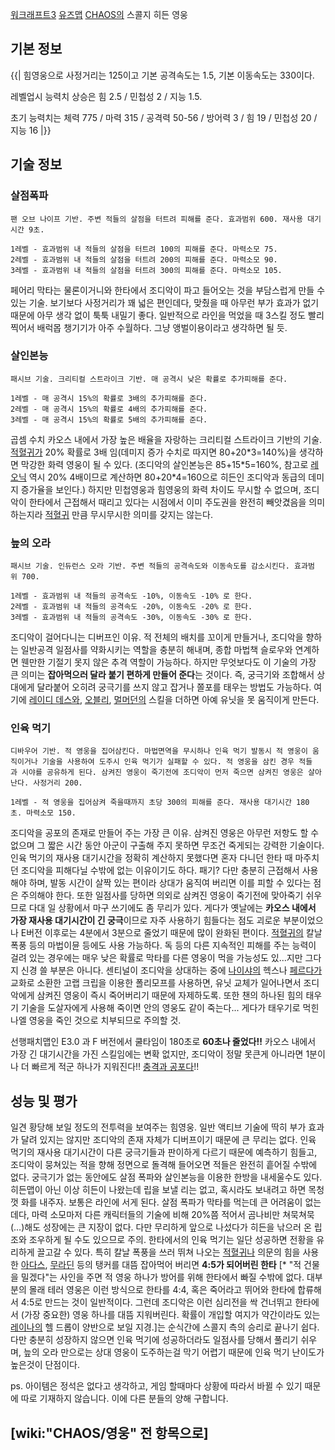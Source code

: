 [[워크래프트3]] [[유즈맵]] [[CHAOS]]의 스콜지 히든 영웅

== 기본 정보 == 
{{|
힘영웅으로 사정거리는 125이고 기본 공격속도는 1.5, 기본 이동속도는 330이다.

레벨업시 능력치 상승은 힘 2.5 / 민첩성 2 / 지능 1.5.

초기 능력치는 체력 775 / 마력 315 / 공격력 50-56 / 방어력 3 / 힘 19 / 민첩성 20 / 지능 16
|}}

== 기술 정보 == 
=== 살점폭파 ===
 팬 오브 나이프 기반. 주변 적들의 살점을 터트려 피해를 준다. 효과범위 600. 재사용 대기시간 9초.

 1레벨 - 효과범위 내 적들의 살점을 터트려 100의 피해를 준다. 마력소모 75.
 2레벨 - 효과범위 내 적들의 살점을 터트려 200의 피해를 준다. 마력소모 90.
 3레벨 - 효과범위 내 적들의 살점을 터트려 300의 피해를 준다. 마력소모 105.

페어리 막타는 물론이거니와 한타에서 조디악이 파고 들어오는 것을 부담스럽게 만들 수 있는 기술. 보기보다 사정거리가 꽤 넓은 편인데다, 맞췄을 때 아무런 부가 효과가 없기 때문에 아무 생각 없이 툭툭 내밀기 좋다. 일반적으로 라인을 먹었을 때 3스킬 정도 빨리 찍어서 배럭몹 챙기기가 아주 수월하다. 그냥 앵벌이용이라고 생각하면 될 듯.

=== 살인본능 ===
 패시브 기술. 크리티컬 스트라이크 기반. 매 공격시 낮은 확률로 추가피해를 준다.

 1레벨 - 매 공격시 15%의 확률로 3배의 추가피해를 준다.
 2레벨 - 매 공격시 15%의 확률로 4배의 추가피해를 준다.
 3레벨 - 매 공격시 15%의 확률로 5배의 추가피해를 준다.

곱셈 수치 카오스 내에서 가장 높은 배율을 자랑하는 크리티컬 스트라이크 기반의 기술. [[적혈귀]]가 20% 확률로 3배 임(데미지 증가 수치로 따지면 80+20*3=140%)을 생각하면 막강한 화력 영웅이 될 수 있다. (조디악의 살인본능은 85+15*5=160%, 참고로 [[레오닉]] 역시 20% 4배이므로 계산하면 80+20*4=160으로 히든인 조디악과 동급의 데미지 증가율을 보인다.) 하지만 민첩영웅과 힘영웅의 화력 차이도 무시할 수 없으며, 조디악이 한타에서 근접해서 때리고 있다는 시점에서 이미 주도권을 완전히 빼앗겼음을 의미하는지라 [[적혈귀]] 만큼 무시무시한 의미를 갖지는 않는다.

=== 늪의 오라 ===
 패시브 기술. 인듀런스 오라 기반. 주변 적들의 공격속도와 이동속도를 감소시킨다. 효과범위 700.

 1레벨 - 효과범위 내 적들의 공격속도 -10%, 이동속도 -10% 로 한다.
 2레벨 - 효과범위 내 적들의 공격속도 -20%, 이동속도 -20% 로 한다.
 3레벨 - 효과범위 내 적들의 공격속도 -30%, 이동속도 -30% 로 한다.

조디악이 걸어다니는 디버프인 이유. 적 전체의 배치를 꼬이게 만들거나, 조디악을 향하는 일반공격 일점사를 약화시키는 역할을 충분히 해내며, 종합 마법책 슬로우와 연계하면 웬만한 기절기 못지 않은 추격 역할이 가능하다. 하지만 무엇보다도 이 기술의 가장 큰 의미는 '''잡아먹으러 달라 붙기 편하게 만들어 준다'''는 것이다. 즉, 궁극기와 조합해서 상대에게 달라붙어 오히려 궁극기를 쓰지 않고 잡거나 쫄포를 태우는 방법도 가능하다.
여기에 [[레이디 데스]]와, [[오블리]], [[멀머던]]의 스킬을 더하면 아예 유닛을 못 움직이게 만든다.  

=== 인육 먹기 ===
 디바우어 기반. 적 영웅을 집어삼킨다. 마법면역을 무시하나 인육 먹기 발동시 적 영웅이 움직이거나 기술을 사용하여 도주시 인육 먹기가 실패할 수 있다. 적 영웅을 삼킨 경우 적들과 시야를 공유하게 된다. 삼켜진 영웅이 죽기전에 조디악이 먼저 죽으면 삼켜진 영웅은 살아난다. 사정거리 200.

 1레벨 - 적 영웅을 집어삼켜 죽을때까지 초당 300의 피해를 준다. 재사용 대기시간 180초. 마력소모 150.

조디악을 공포의 존재로 만들어 주는 가장 큰 이유. 삼켜진 영웅은 아무런 저항도 할 수 없으며 그 짧은 시간 동안 아군이 구출해 주지 못하면 무조건 죽게되는 강력한 기술이다. 인육 먹기의 재사용 대기시간을 정확히 계산하지 못했다면 혼자 다니던 한타 때 마주치던 조디악을 피해다닐 수밖에 없는 이유이기도 하다. 패기?
다만 충분히 근접해서 사용해야 하며, 발동 시간이 살짝 있는 편이라 상대가 움직여 버리면 이를 피할 수 있다는 점은 주의해야 한다. 또한 일점사를 당하면 의외로 삼켜진 영웅이 죽기전에 맞아죽기 쉬우므로 다대 일 상황에서 마구 쓰기에도 좀 무리가 있다.
게다가 옛날에는 '''카오스 내에서 가장 재사용 대기시간이 긴 궁극'''이므로 자주 사용하기 힘들다는 점도 괴로운 부분이었으나 E버전 이후로는 4분에서 3분으로 줄었기 때문에 많이 완화된 편이다. [[적혈귀]]의 칼날 폭풍 등의 마법이뮨 등에도 사용 가능하다. 독 등의 다른 지속적인 피해를 주는 능력이 걸려 있는 경우에는 매우 낮은 확률로 막타를 다른 영웅이 먹을 가능성도 있...지만 그다지 신경 쓸 부분은 아니다. 센티널이 조디악을 상대하는 중에 [[나이샤]]의 헥스나 [[페르다]]가 교화로 소환한 고랩 크립을 이용한 폴리모프를 사용하면, 유닛 교체가 일어나면서 조디악에게 삼켜진 영웅이 즉시 죽어버리기 때문에 자제하도록. 또한 챈의 하나된 힘의 태우기 기술을 도살자에게 사용해 죽이면 안의 영웅도 같이 죽는다... 게다가 태우기로 먹힌 나엘 영웅을 죽인 것으로 치부되므로 주의할 것.

선행패치맵인 E3.0 과 F 버전에서 쿨타임이 180초로 '''60초나 줄었다!!'''
카오스 내에서 가장 긴 대기시간을 가진 스킬임에는 변확 없지만, 조디악이 정말 못큰게 아니라면 1분이나 더 빠르게 적군 하나가 지워진다!! [[충격과 공포]]다!!

== 성능 및 평가 == 
일견 황당해 보일 정도의 전투력을 보여주는 힘영웅. 일반 액티브 기술에 딱히 부가 효과가 달려 있지는 않지만 조디악의 존재 자체가 디버프이기 때문에 큰 무리는 없다. 인육 먹기의 재사용 대기시간이 다른 궁극기들과 판이하게 다르기 때문에 예측하기 힘들고, 조디악이 뭉쳐있는 적을 향해 정면으로 돌격해 들어오면 적들은 완전히 흩어질 수밖에 없다. 궁극기가 없는 동안에도 살점 폭파와 살인본능을 이용한 한방을 내세울수도 있다.
히든맵이 아닌 이상 히든이 나왔는데 립을 보낼 리는 없고, 혹시라도 보내려고 하면 목청껏 화를 내주자. 보통은 라인에 서게 된다. 살점 폭파가 막타를 먹는데 큰 어려움이 없는데다, 마력 소모마저 다른 캐릭터들의 기술에 비해 20%쯤 적어서 곰나비만 쳐묵쳐묵(…)해도 성장에는 큰 지장이 없다. 다만 무리하게 앞으로 나섰다가 히든을 낚으러 온 립조와 조우하게 될 수도 있으므로 주의.
한타에서의 인육 먹기는 일단 성공하면 전황을 유리하게 끌고갈 수 있다. 특히 칼날 폭풍을 쓰러 뛰쳐 나오는 [[적혈귀]]나 의문의 힘을 사용한 [[아다스]], [[무라딘]] 등의 탱커를 대뜸 잡아먹어 버리면 '''4:5가 되어버린 한타''' [* "적 건물을 밀겠다"는 사인을 주면 적 영웅 하나가 방어를 위해 한타에서 빠질 수밖에 없다. 대부분의 몰래 테러 영웅은 이런 방식으로 한타를 4:4, 혹은 죽어라고 뛰어와 한타에 합류해서 4:5로 만드는 것이 일반적이다. 그런데 조디악은 이런 심리전을 싹 건너뛰고 한타에서 (가장 중요한) 영웅 하나를 대뜸 지워버린다. 확률이 개입할 여지가 약간이라도 있는 [[레이나]]의 헬 드롭이 양반으로 보일 지경.]는 순식간에 스콜지 측의 승리로 끝나기 쉽다. 다만 충분히 성장하지 않으면 인육 먹기에 성공하더라도 일점사를 당해서 풀리기 쉬우며, 늪의 오라 만으로는 상대 영웅이 도주하는걸 막기 어렵기 때문에 인육 먹기 난이도가 높은것이 단점이다. 

ps. 아이템은 정석은 없다고 생각하고, 게임 할때마다 상황에 따라서 바뀔 수 있기 때문에 따로 기재하지 않습니다. 이에 다른 분들의 양해 구합니다.

== [wiki:"CHAOS/영웅" 전 항목으로] ==
